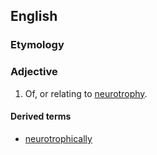 ==English==

===Etymology===
{{confix|en|neuro|trophic}}

===Adjective===
{{en-adj}}

# Of, or relating to [[neurotrophy]].

====Derived terms====
* [[neurotrophically]]